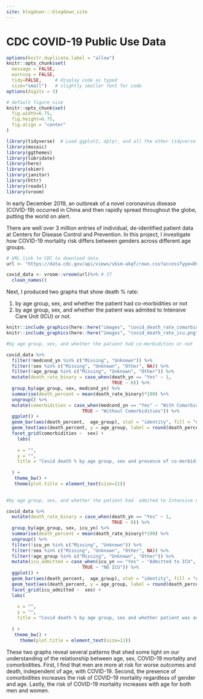```yaml
---
site: blogdown:::blogdown_site
---
```


# CDC COVID-19 Public Use Data

```r
options(knitr.duplicate.label = "allow")
knitr::opts_chunk$set(
  message = FALSE, 
  warning = FALSE, 
  tidy=FALSE,     # display code as typed
  size="small")   # slightly smaller font for code
options(digits = 3)

# default figure size
knitr::opts_chunk$set(
  fig.width=6.75, 
  fig.height=6.75,
  fig.align = "center"
)
```


```r
library(tidyverse)  # Load ggplot2, dplyr, and all the other tidyverse packages
library(mosaic)
library(ggthemes)
library(lubridate)
library(here)
library(skimr)
library(janitor)
library(httr)
library(readxl)
library(vroom)
```

In early December 2019, an outbreak of a novel coronavirus disease (COVID-19) occurred in China and then rapidly spread throughout the globe, putting the world on alert. 

There are well over 3 million entries of individual, de-identified patient data at Centers for Disease Control and Prevention. In this project, I investigate how COVID-19 mortality risk differs between genders across different age groups.

```r
# URL link to CDC to download data
url <- "https://data.cdc.gov/api/views/vbim-akqf/rows.csv?accessType=DOWNLOAD"

covid_data <- vroom::vroom(url)%>% # If 
  clean_names()

```

Next, I produced two graphs that show death % rate:

1. by age group, sex, and whether the patient had co-morbidities or not
2. by age group, sex, and whether the patient was admited to Intensive Care Unit (ICU) or not.

```r
knitr::include_graphics(here::here("images", "covid_death_rate_comorbidities.png"), error = FALSE)
knitr::include_graphics(here::here("images", "covid_death_rate_icu.png"), error = FALSE)
```

```r
#by age group, sex, and whether the patient had co-morbidities or not

covid_data %>% 
  filter(!medcond_yn %in% c("Missing", "Unknown")) %>% 
  filter(!sex %in% c("Missing", "Unknown", "Other", NA)) %>% 
  filter(!age_group %in% c("Missing", "Unknown", "Other")) %>% 
  mutate(death_rate_binary = case_when(death_yn == "Yes" ~ 1, 
                                       TRUE ~ 0)) %>%
  group_by(age_group, sex, medcond_yn) %>% 
  summarise(death_percent = mean(death_rate_binary)*100) %>% 
  ungroup() %>% 
  mutate(comorbidities = case_when(medcond_yn == "Yes" ~ "With Comorbidities", 
                            TRUE ~ "Without Comorbidities")) %>% 
  ggplot() +
  geom_bar(aes(death_percent,  age_group), stat = "identity", fill = "#4863A0", alpha = 0.8) + 
  geom_text(aes(death_percent, y = age_group, label = round(death_percent, 1)), hjust = -0.1,  size = 3) + 
  facet_grid(comorbidities ~  sex) +
    labs(
    
    x = "", 
    y = "", 
    title = "Covid death % by age group, sex and presence of co-morbidities"
    
  ) + 
   theme_bw() +
   theme(plot.title = element_text(size=11)) 
   
```

```R
#by age group, sex, and whether the patient had  admited to Intensive Care Unit (ICU) or not.

covid_data %>% 
  mutate(death_rate_binary = case_when(death_yn == "Yes" ~ 1, 
                                       TRUE ~ 0)) %>%
  group_by(age_group, sex, icu_yn) %>% 
  summarise(death_percent = mean(death_rate_binary)*100) %>% 
  ungroup() %>% 
  filter(!icu_yn %in% c("Missing", "Unknown")) %>% 
  filter(!sex %in% c("Missing", "Unknown", "Other", NA)) %>% 
  filter(!age_group %in% c("Missing", "Unknown", "Other")) %>% 
  mutate(icu_admitted = case_when(icu_yn == "Yes" ~ "Admitted to ICU", 
                            TRUE ~ "NO ICU")) %>% 
  ggplot() +
  geom_bar(aes(death_percent,  age_group), stat = "identity", fill = "#E77471", alpha = 0.8) + 
  geom_text(aes(death_percent, y = age_group, label = round(death_percent, 1)), hjust = -0.1,  size = 3) + 
  facet_grid(icu_admitted ~  sex) + 
  labs(
    
    x = "", 
    y = "", 
    title = "Covid death % by age group, sex and whether patient was admitted to ICU"
    
  ) + 
   theme_bw() + 
     theme(plot.title = element_text(size=11))

```

These two graphs reveal several patterns that shed some light on our understanding of the relationship between age, sex, COVID-19 mortality and comorbidities. 
First, I find that men are more at risk for worse outcomes and death, independent of age, with COVID-19. 
Second, the presence of comorbidities increases the risk of COVID-19 mortality regardless of gender and age. 
Lastly, the risk of COVID-19 mortality increases with age for both men and women. 



